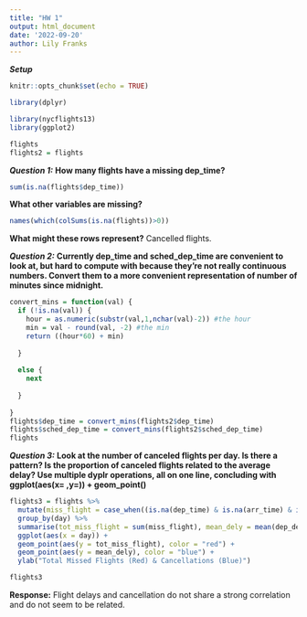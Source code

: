 ```yaml
---
title: "HW 1"
output: html_document
date: '2022-09-20'
author: Lily Franks
---
```

***Setup***
```r
knitr::opts_chunk$set(echo = TRUE)
```

```r
library(dplyr)

library(nycflights13)
library(ggplot2)
```

```r
flights
flights2 = flights
```

***Question 1:***
**How many flights have a missing dep_time?** 
```r
sum(is.na(flights$dep_time))
```
**What other variables are missing?**
```r
names(which(colSums(is.na(flights))>0))
```
**What might these rows represent?** Cancelled flights. 

***Question 2:***
**Currently dep_time and sched_dep_time are convenient to look at, but hard to compute with because they’re not really continuous numbers. Convert them to a more convenient representation of number of minutes since midnight.**
```r
convert_mins = function(val) {
  if (!is.na(val)) {
    hour = as.numeric(substr(val,1,nchar(val)-2)) #the hour
    min = val - round(val, -2) #the min 
    return ((hour*60) + min)
    
  } 
  
  else {
    next
    
  }
  
}
flights$dep_time = convert_mins(flights2$dep_time) 
flights$sched_dep_time = convert_mins(flights2$sched_dep_time) 
flights 
```



***Question 3:***
**Look at the number of canceled flights per day. Is there a pattern? Is the proportion of canceled flights related to the average delay? Use multiple dyplr operations, all on one line, concluding with ggplot(aes(x= ,y=)) + geom_point()**

```r
flights3 = flights %>%
  mutate(miss_flight = case_when((is.na(dep_time) & is.na(arr_time) & is.na(arr_delay) & is.na(tailnum) & is.na(air_time)) ~ 1, TRUE ~ 0)) %>%
  group_by(day) %>%
  summarise(tot_miss_flight = sum(miss_flight), mean_dely = mean(dep_delay,na.rm=TRUE)) %>%
  ggplot(aes(x = day)) + 
  geom_point(aes(y = tot_miss_flight), color = "red") +
  geom_point(aes(y = mean_dely), color = "blue") +
  ylab("Total Missed Flights (Red) & Cancellations (Blue)")

flights3
``` 

**Response:** Flight delays and cancellation do not share a strong correlation and do not seem to be related. 

